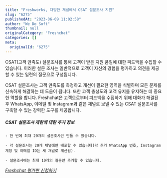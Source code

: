 ```yaml
---
title: "Freshworks, 다양한 채널에서 CSAT 설문조사 지원"
slug: "6275"
publishedAt: "2023-06-09 11:02:58"
author: "We Do Soft"
thumbnail: null
originalCategory: "Freshchat"
categories: []
meta:
  originalId: "6275"
---
```


CSAT(고객 만족도) 설문조사를 통해 고객이 받은 지원 품질에 대한 피드백을 수집할 수 있습니다. 이러한 설문 조사는 일반적으로 고객이 자신의 경험을 평가하고 의견을 제공할 수 있는 일련의 질문으로 구성됩니다.

CSAT 설문조사는 고객 만족도를 측정하고 개선이 필요한 영역을 식별하며 모든 문제를 신속하게 해결하는 데 도움이 됩니다. 또한 고객 충성도와 고객 유지를 유지하는 데 중요한 역할을 합니다.
Freshchat은 고객으로부터 피드백을 수집하기 위해 대화가 해결된 후 WhatsApp, 이메일 및 Instagram과 같은 채널로 보낼 수 있는 CSAT 설문조사를 구축할 수 있는 강력한 도구를 제공합니다.

##### CSAT 설문조사 제한에 대한 추가 정보

 	- 한 번에 최대 20개의 설문조사만 만들 수 있습니다.

 	- 각 설문조사는 20개 채널에만 배포할 수 있습니다(각 추가 WhatsApp 번호, Instagram 계정 및 이메일 ID는 새 채널로 계산됨).

 	- 설문조사에는 최대 10개의 질문만 추가할 수 있습니다.

*[Freshchat 평가판 신청하기](https://www.freshworks.com/live-chat-software/signup/)*

